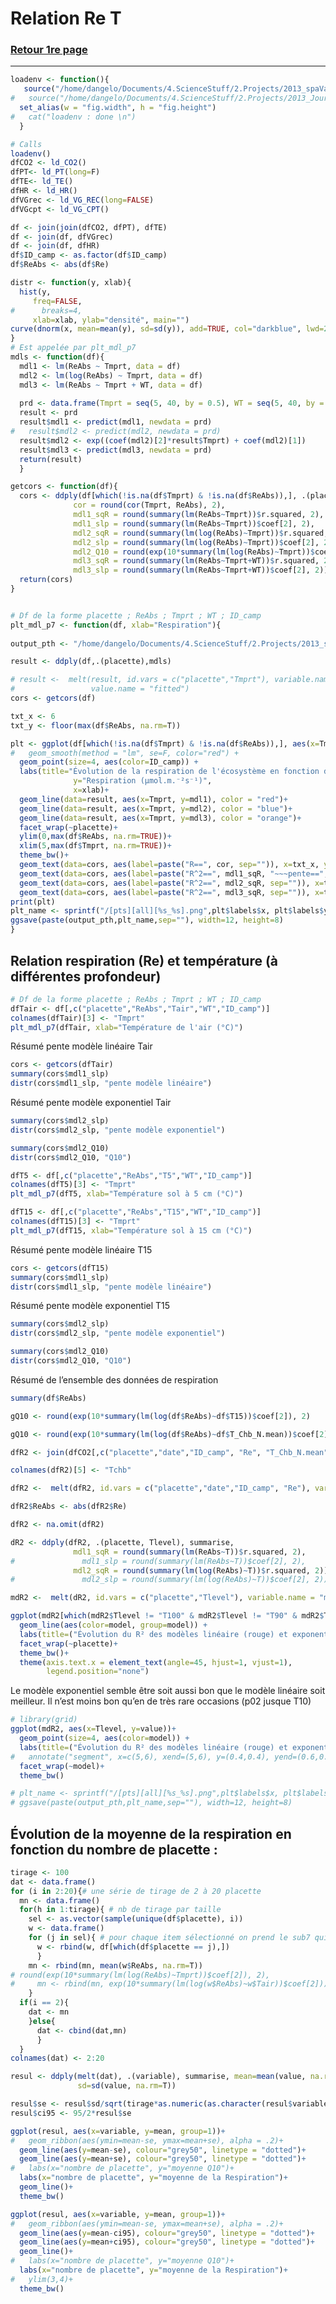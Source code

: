 Relation Re T
========================================================

### <a href="../TOC_VS.html"> Retour 1re page </a>

***

```r

loadenv <- function(){
   source("/home/dangelo/Documents/4.ScienceStuff/2.Projects/2013_spaVar_LG/src/load.R")
#   source("/home/dangelo/Documents/4.ScienceStuff/2.Projects/2013_JourNuit/src/3_functions/reportFn.R")
  set_alias(w = "fig.width", h = "fig.height") 
#   cat("loadenv : done \n")
  }

# Calls
loadenv()
dfCO2 <- ld_CO2()
dfPT<- ld_PT(long=F)
dfTE<- ld_TE()
dfHR <- ld_HR()
dfVGrec <- ld_VG_REC(long=FALSE)
dfVGcpt <- ld_VG_CPT()

df <- join(join(dfCO2, dfPT), dfTE)
df <- join(df, dfVGrec)
df <- join(df, dfHR)
df$ID_camp <- as.factor(df$ID_camp)
df$ReAbs <- abs(df$Re)

```


```r
distr <- function(y, xlab){
  hist(y,
     freq=FALSE,
#      breaks=4,
     xlab=xlab, ylab="densité", main="")
curve(dnorm(x, mean=mean(y), sd=sd(y)), add=TRUE, col="darkblue", lwd=2) 
}
# Est appelée par plt_mdl_p7
mdls <- function(df){
  mdl1 <- lm(ReAbs ~ Tmprt, data = df)
  mdl2 <- lm(log(ReAbs) ~ Tmprt, data = df)
  mdl3 <- lm(ReAbs ~ Tmprt + WT, data = df)
  
  prd <- data.frame(Tmprt = seq(5, 40, by = 0.5), WT = seq(5, 40, by = 0.5))
  result <- prd
  result$mdl1 <- predict(mdl1, newdata = prd)
#   result$mdl2 <- predict(mdl2, newdata = prd)
  result$mdl2 <- exp((coef(mdl2)[2]*result$Tmprt) + coef(mdl2)[1])
  result$mdl3 <- predict(mdl3, newdata = prd)
  return(result)
  }

getcors <- function(df){
  cors <- ddply(df[which(!is.na(df$Tmprt) & !is.na(df$ReAbs)),], .(placette), summarise, 
              cor = round(cor(Tmprt, ReAbs), 2), 
              mdl1_sqR = round(summary(lm(ReAbs~Tmprt))$r.squared, 2),
              mdl1_slp = round(summary(lm(ReAbs~Tmprt))$coef[2], 2),
              mdl2_sqR = round(summary(lm(log(ReAbs)~Tmprt))$r.squared, 2),
              mdl2_slp = round(summary(lm(log(ReAbs)~Tmprt))$coef[2], 2),
              mdl2_Q10 = round(exp(10*summary(lm(log(ReAbs)~Tmprt))$coef[2]), 2),
              mdl3_sqR = round(summary(lm(ReAbs~Tmprt+WT))$r.squared, 2),
              mdl3_slp = round(summary(lm(ReAbs~Tmprt+WT))$coef[2], 2))
  return(cors)
}


# Df de la forme placette ; ReAbs ; Tmprt ; WT ; ID_camp
plt_mdl_p7 <- function(df, xlab="Respiration"){
  
output_pth <- "/home/dangelo/Documents/4.ScienceStuff/2.Projects/2013_spaVar_LG/graphs"

result <- ddply(df,.(placette),mdls)

# result <-  melt(result, id.vars = c("placette","Tmprt"), variable.name = "model",
#                 value.name = "fitted")
cors <- getcors(df)

txt_x <- 6
txt_y <- floor(max(df$ReAbs, na.rm=T))

plt <- ggplot(df[which(!is.na(df$Tmprt) & !is.na(df$ReAbs)),], aes(x=Tmprt, y=ReAbs))+
#   geom_smooth(method = "lm", se=F, color="red") +
  geom_point(size=4, aes(color=ID_camp)) +
  labs(title="Évolution de la respiration de l'écosystème en fonction de la température de la tourbe", 
              y="Respiration (µmol.m.⁻²s⁻¹)", 
              x=xlab)+
  geom_line(data=result, aes(x=Tmprt, y=mdl1), color = "red")+
  geom_line(data=result, aes(x=Tmprt, y=mdl2), color = "blue")+
  geom_line(data=result, aes(x=Tmprt, y=mdl3), color = "orange")+
  facet_wrap(~placette)+
  ylim(0,max(df$ReAbs, na.rm=TRUE))+
  xlim(5,max(df$Tmprt, na.rm=TRUE))+
  theme_bw()+ 
  geom_text(data=cors, aes(label=paste("R==", cor, sep="")), x=txt_x, y=txt_y, hjust=0, size=2.5, parse=T)+
  geom_text(data=cors, aes(label=paste("R^2==", mdl1_sqR, "~~~pente==", mdl1_slp, sep="")), x=txt_x, y=(txt_y-2), hjust=0, size=2.5, parse=T, color = "red")+
  geom_text(data=cors, aes(label=paste("R^2==", mdl2_sqR, sep="")), x=txt_x, y=(txt_y-4), hjust=0, size=2.5, parse=T, color = "blue")+
  geom_text(data=cors, aes(label=paste("R^2==", mdl3_sqR, sep="")), x=txt_x, y=(txt_y-6), hjust=0, size=2.5, parse=T, color = "orange")
print(plt)
plt_name <- sprintf("/[pts][all][%s_%s].png",plt$labels$x, plt$labels$y)
ggsave(paste(output_pth,plt_name,sep=""), width=12, height=8)
}
```


## Relation respiration (Re) et température (à différentes profondeur)

```r
# Df de la forme placette ; ReAbs ; Tmprt ; WT ; ID_camp
dfTair <- df[,c("placette","ReAbs","Tair","WT","ID_camp")]
colnames(dfTair)[3] <- "Tmprt"
plt_mdl_p7(dfTair, xlab="Température de l'air (°C)")

```

Résumé pente modèle linéaire Tair

```r
cors <- getcors(dfTair)
summary(cors$mdl1_slp)
distr(cors$mdl1_slp, "pente modèle linéaire")
```

Résumé pente modèle exponentiel Tair

```r
summary(cors$mdl2_slp)
distr(cors$mdl2_slp, "pente modèle exponentiel")

summary(cors$mdl2_Q10)
distr(cors$mdl2_Q10, "Q10")
```



```r
dfT5 <- df[,c("placette","ReAbs","T5","WT","ID_camp")]
colnames(dfT5)[3] <- "Tmprt"
plt_mdl_p7(dfT5, xlab="Température sol à 5 cm (°C)")
```

```r
dfT15 <- df[,c("placette","ReAbs","T15","WT","ID_camp")]
colnames(dfT15)[3] <- "Tmprt"
plt_mdl_p7(dfT15, xlab="Température sol à 15 cm (°C)")

```


Résumé pente modèle linéaire T15

```r
cors <- getcors(dfT15)
summary(cors$mdl1_slp)
distr(cors$mdl1_slp, "pente modèle linéaire")
```


Résumé pente modèle exponentiel T15

```r
summary(cors$mdl2_slp)
distr(cors$mdl2_slp, "pente modèle exponentiel")

summary(cors$mdl2_Q10)
distr(cors$mdl2_Q10, "Q10")
```

Résumé de l'ensemble des données de respiration
```r
summary(df$ReAbs)
```


```r
gQ10 <- round(exp(10*summary(lm(log(df$ReAbs)~df$T15))$coef[2]), 2)
```

```r
gQ10 <- round(exp(10*summary(lm(log(df$ReAbs)~df$T_Chb_N.mean))$coef[2]), 2)
```



```r
dfR2 <- join(dfCO2[,c("placette","date","ID_camp", "Re", "T_Chb_N.mean")], dfPT)

colnames(dfR2)[5] <- "Tchb"

dfR2 <-  melt(dfR2, id.vars = c("placette","date","ID_camp", "Re"), variable.name = "Tlevel", value.name = "T")

dfR2$ReAbs <- abs(dfR2$Re)

dfR2 <- na.omit(dfR2)

dR2 <- ddply(dfR2, .(placette, Tlevel), summarise, 
              mdl1_sqR = round(summary(lm(ReAbs~T))$r.squared, 2),
#               mdl1_slp = round(summary(lm(ReAbs~T))$coef[2], 2),
              mdl2_sqR = round(summary(lm(log(ReAbs)~T))$r.squared, 2))#,
#               mdl2_slp = round(summary(lm(log(ReAbs)~T))$coef[2], 2))

mdR2 <-  melt(dR2, id.vars = c("placette","Tlevel"), variable.name = "model", value.name = "value")

ggplot(mdR2[which(mdR2$Tlevel != "T100" & mdR2$Tlevel != "T90" & mdR2$Tlevel != "T80" &mdR2$Tlevel != "T70" & mdR2$Tlevel != "T60"),], aes(x=Tlevel, y=value))+
  geom_line(aes(color=model, group=model)) +
  labs(title=("Évolution du R² des modèles linéaire (rouge) et exponentiel (bleu) \n liant la respiration de l'écosystème (Re) à la température (à différentes profondeur)"))+
  facet_wrap(~placette)+
  theme_bw()+
  theme(axis.text.x = element_text(angle=45, hjust=1, vjust=1),
        legend.position="none")
```

Le modèle exponentiel semble être soit aussi bon que le modèle linéaire soit meilleur. Il n'est moins bon qu'en de très rare occasions (p02 jusque T10)

```r
# library(grid)
ggplot(mdR2, aes(x=Tlevel, y=value))+
  geom_point(size=4, aes(color=model)) +
  labs(title=("Évolution du R² des modèles linéaire (rouge) et exponentiel (bleu) \n liant la respiration de l'écosystème (Re) à la température (à différentes profondeur)"))+
#   annotate("segment", x=c(5,6), xend=(5,6), y=(0.4,0.4), yend=(0.6,0.6), color = "blue", size = 2, arrow=arrow())+
  facet_wrap(~model)+
  theme_bw()

# plt_name <- sprintf("/[pts][all][%s_%s].png",plt$labels$x, plt$labels$y)
# ggsave(paste(output_pth,plt_name,sep=""), width=12, height=8)

```


## Évolution de la moyenne de la respiration en fonction du nombre de placette : 
```r
tirage <- 100
dat <- data.frame()
for (i in 2:20){# une série de tirage de 2 à 20 placette
  mn <- data.frame()
  for(h in 1:tirage){ # nb de tirage par taille
    sel <- as.vector(sample(unique(df$placette), i))
    w <- data.frame()
    for (j in sel){ # pour chaque item sélectionné on prend le sub7 qui correspond
      w <- rbind(w, df[which(df$placette == j),])
      }
    mn <- rbind(mn, mean(w$ReAbs, na.rm=T))
# round(exp(10*summary(lm(log(ReAbs)~Tmprt))$coef[2]), 2),
#     mn <- rbind(mn, exp(10*summary(lm(log(w$ReAbs)~w$Tair))$coef[2]))
    }
  if(i == 2){
    dat <- mn
    }else{
      dat <- cbind(dat,mn)
      }
  }
colnames(dat) <- 2:20

resul <- ddply(melt(dat), .(variable), summarise, mean=mean(value, na.rm=T),
               sd=sd(value, na.rm=T))

resul$se <- resul$sd/sqrt(tirage*as.numeric(as.character(resul$variable)))
resul$ci95 <- 95/2*resul$se

ggplot(resul, aes(x=variable, y=mean, group=1))+
#   geom_ribbon(aes(ymin=mean-se, ymax=mean+se), alpha = .2)+
  geom_line(aes(y=mean-se), colour="grey50", linetype = "dotted")+
  geom_line(aes(y=mean+se), colour="grey50", linetype = "dotted")+
#   labs(x="nombre de placette", y="moyenne Q10")+
  labs(x="nombre de placette", y="moyenne de la Respiration")+
  geom_line()+
  theme_bw()

ggplot(resul, aes(x=variable, y=mean, group=1))+
#   geom_ribbon(aes(ymin=mean-se, ymax=mean+se), alpha = .2)+
  geom_line(aes(y=mean-ci95), colour="grey50", linetype = "dotted")+
  geom_line(aes(y=mean+ci95), colour="grey50", linetype = "dotted")+
  geom_line()+
#   labs(x="nombre de placette", y="moyenne Q10")+
  labs(x="nombre de placette", y="moyenne de la Respiration")+
#   ylim(3,4)+
  theme_bw()
```

